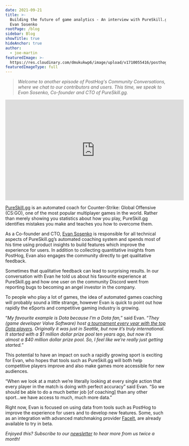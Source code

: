 ```yaml
---
date: 2021-09-21
title: >-
  Building the future of game analytics - An interview with PureSkill.gg CTO,
  Evan Sosenko
rootPage: /blog
sidebar: Blog
showTitle: true
hideAnchor: true
author:
  - joe-martin
featuredImage: >-
  https://res.cloudinary.com/dmukukwp6/image/upload/v1710055416/posthog.com/contents/images/blog/posthog-game-analytics-pureskill.png
featuredImageType: full
---
```


> _Welcome to another episode of PostHog's Community Conversations, where we chat to our contributors and users. This time, we speak to Evan Sosenko, Co-founder and CTO of PureSkill.gg._

<iframe
    width="560"
    height="315"
    src="https://www.youtube-nocookie.com/embed/x1jxCJb9zII"
    title="YouTube video player"
    frameborder="0"
    allow="accelerometer; autoplay; clipboard-write; encrypted-media; gyroscope; picture-in-picture"
    allowfullscreen
></iframe>

[PureSkill.gg](https://pureskill.gg/) is an automated coach for Counter-Strike: Global Offensive (CS:GO), one of the most popular multiplayer games in the world. Rather than merely showing you statistics about how you play, PureSkill.gg identifies mistakes you make and teaches you how to overcome them.

As a Co-founder and CTO, [Evan Sosenko](https://www.linkedin.com/in/evan-sosenko-599b0483/) is responsible for all technical aspects of PureSkill.gg’s automated coaching system and spends most of his time using product insights to build features which improve the experience for users. In addition to collecting quantitative insights from PostHog, Evan also engages the community directly to get qualitative feedback.

Sometimes that qualitative feedback can lead to surprising results. In our conversation with Evan he told us about his favourite experience at PureSkill.gg and how one user on the community Discord went from reporting bugs to becoming an angel investor in the company.

To people who play a lot of games, the idea of automated games coaching will probably sound a little strange, however Evan is quick to point out how rapidly the eSports and competitive gaming industry is growing.

“_My favourite example is Dota because I’m a Dota fan,_” said Evan. “_They (game developer Valve Software) host [a tournament every year with the top Dota players](https://www.dota2.com/international/overview). Originally it was just in Seattle, but now it’s truly international. It started with a $1 million dollar prize pool ten years ago, but now it’s almost a $40 million dollar prize pool. So, I feel like we’re really just getting started._”

This potential to have an impact on such a rapidly growing sport is exciting for Evan, who hopes that tools such as PureSkill.gg will both help competitive players improve and also make games more accessible for new audiences.

“When we look at a match we’re literally looking at every single action that every player in the match is doing with perfect accuracy” said Evan. “So we should be able to do a much better job [of coaching] than any other sport...we have access to much, much more data.”

Right now, Evan is focused on using data from tools such as PostHog to improve the experience for users and to develop new features. Some, such as an integration with advanced matchmaking provider [FaceIt](https://www.faceit.com/), are already available to try in beta.

_Enjoyed this? Subscribe to our [newsletter](https://newsletter.posthog.com/subscribe) to hear more from us twice a month!_

